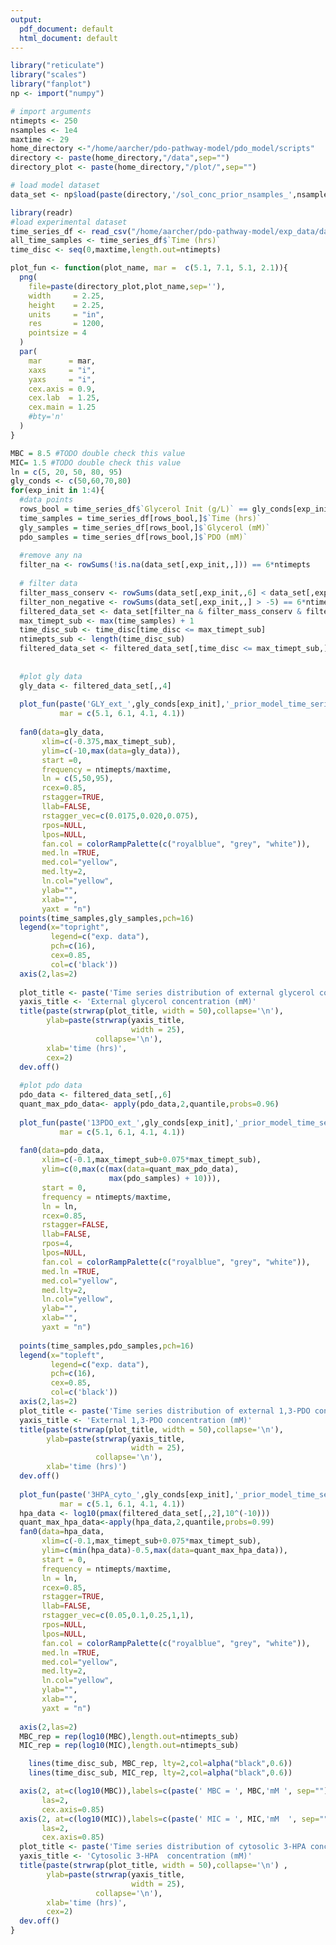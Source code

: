 ```yaml
---
output:
  pdf_document: default
  html_document: default
---
```

```r
library("reticulate")
library("scales")
library("fanplot")
np <- import("numpy")
```

```r
# import arguments
ntimepts <- 250
nsamples <- 1e4
maxtime <- 29
home_directory <-"/home/aarcher/pdo-pathway-model/pdo_model/scripts"
directory <- paste(home_directory,"/data",sep="")
directory_plot <- paste(home_directory,"/plot/",sep="")
```

```r
# load model dataset
data_set <- np$load(paste(directory,'/sol_conc_prior_nsamples_',nsamples,'_ntimepts_',ntimepts,'_maxtime_',maxtime,'.pkl',sep=''),allow_pickle=TRUE)

```

```r
library(readr)
#load experimental dataset
time_series_df <- read_csv("/home/aarcher/pdo-pathway-model/exp_data/data_files/experimental_time_series_cleaned.csv")
all_time_samples <- time_series_df$`Time (hrs)`
time_disc <- seq(0,maxtime,length.out=ntimepts)
```

```r
plot_fun <- function(plot_name, mar =  c(5.1, 7.1, 5.1, 2.1)){
  png(
    file=paste(directory_plot,plot_name,sep=''),
    width     = 2.25,
    height    = 2.25,
    units     = "in",
    res       = 1200,
    pointsize = 4
  )
  par(
    mar      = mar,
    xaxs     = "i",
    yaxs     = "i",
    cex.axis = 0.9,
    cex.lab  = 1.25,
    cex.main = 1.25
    #bty='n'
  )
}
```



```r
MBC = 8.5 #TODO double check this value
MIC= 1.5 #TODO double check this value
ln = c(5, 20, 50, 80, 95)
gly_conds <- c(50,60,70,80)
for(exp_init in 1:4){
  #data points
  rows_bool = time_series_df$`Glycerol Init (g/L)` == gly_conds[exp_init]
  time_samples = time_series_df[rows_bool,]$`Time (hrs)`
  gly_samples = time_series_df[rows_bool,]$`Glycerol (mM)`
  pdo_samples = time_series_df[rows_bool,]$`PDO (mM)`
  
  #remove any na
  filter_na <- rowSums(!is.na(data_set[,exp_init,,])) == 6*ntimepts
  
  # filter data
  filter_mass_conserv <- rowSums(data_set[,exp_init,,6] < data_set[,exp_init,1,4]) == ntimepts 
  filter_non_negative <- rowSums(data_set[,exp_init,,] > -5) == 6*ntimepts
  filtered_data_set <- data_set[filter_na & filter_mass_conserv & filter_non_negative,exp_init,,]
  max_timept_sub <- max(time_samples) + 1
  time_disc_sub <- time_disc[time_disc <= max_timept_sub]
  ntimepts_sub <- length(time_disc_sub)
  filtered_data_set <- filtered_data_set[,time_disc <= max_timept_sub,]
  
  
  #plot gly data
  gly_data <- filtered_data_set[,,4]
  
  plot_fun(paste('GLY_ext_',gly_conds[exp_init],'_prior_model_time_series_distribution.png',sep=''),
           mar = c(5.1, 6.1, 4.1, 4.1))
  
  fan0(data=gly_data,
       xlim=c(-0.375,max_timept_sub),
       ylim=c(-10,max(data=gly_data)),
       start =0,
       frequency = ntimepts/maxtime,
       ln = c(5,50,95),
       rcex=0.85,
       rstagger=TRUE,
       llab=FALSE,
       rstagger_vec=c(0.0175,0.020,0.075),
       rpos=NULL,
       lpos=NULL,
       fan.col = colorRampPalette(c("royalblue", "grey", "white")),
       med.ln =TRUE,
       med.col="yellow",
       med.lty=2,
       ln.col="yellow",
       ylab="",
       xlab="",
       yaxt = "n")
  points(time_samples,gly_samples,pch=16)
  legend(x="topright",
         legend=c("exp. data"),
         pch=c(16),
         cex=0.85,
         col=c('black'))
  axis(2,las=2)
  
  plot_title <- paste('Time series distribution of external glycerol concentration (mM)', ' for initial glycerol concentration, ',gly_conds[exp_init], ' g/L')
  yaxis_title <- 'External glycerol concentration (mM)'
  title(paste(strwrap(plot_title, width = 50),collapse='\n'),
        ylab=paste(strwrap(yaxis_title, 
                           width = 25),
                   collapse='\n'),
        xlab='time (hrs)',
        cex=2)
  dev.off()
  
  #plot pdo data
  pdo_data <- filtered_data_set[,,6]
  quant_max_pdo_data<- apply(pdo_data,2,quantile,probs=0.96)
  
  plot_fun(paste('13PDO_ext_',gly_conds[exp_init],'_prior_model_time_series_distribution.png',sep=''), 
           mar = c(5.1, 6.1, 4.1, 4.1))
  
  fan0(data=pdo_data,
       xlim=c(-0.1,max_timept_sub+0.075*max_timept_sub),
       ylim=c(0,max(c(max(data=quant_max_pdo_data),
                      max(pdo_samples) + 10))),
       start = 0, 
       frequency = ntimepts/maxtime, 
       ln = ln,
       rcex=0.85,
       rstagger=FALSE,
       llab=FALSE,
       rpos=4,
       lpos=NULL,
       fan.col = colorRampPalette(c("royalblue", "grey", "white")),
       med.ln =TRUE,
       med.col="yellow",
       med.lty=2,
       ln.col="yellow",
       ylab="",
       xlab="", 
       yaxt = "n")
  
  points(time_samples,pdo_samples,pch=16)
  legend(x="topleft", 
         legend=c("exp. data"),
         pch=c(16),
         cex=0.85,
         col=c('black'))
  axis(2,las=2)
  plot_title <- paste('Time series distribution of external 1,3-PDO concentration (mM)', ' for initial glycerol concentration, ', gly_conds[exp_init], ' g/L')
  yaxis_title <- 'External 1,3-PDO concentration (mM)'
  title(paste(strwrap(plot_title, width = 50),collapse='\n'),
        ylab=paste(strwrap(yaxis_title, 
                           width = 25),
                   collapse='\n'),
        xlab='time (hrs)')
  dev.off()
  
  plot_fun(paste('3HPA_cyto_',gly_conds[exp_init],'_prior_model_time_series_distribution.png',sep=''),
           mar = c(5.1, 6.1, 4.1, 4.1))
  hpa_data <- log10(pmax(filtered_data_set[,,2],10^(-10)))
  quant_max_hpa_data<-apply(hpa_data,2,quantile,probs=0.99)
  fan0(data=hpa_data,
       xlim=c(-0.1,max_timept_sub+0.075*max_timept_sub),
       ylim=c(min(hpa_data)-0.5,max(data=quant_max_hpa_data)), 
       start = 0,
       frequency = ntimepts/maxtime,
       ln = ln,
       rcex=0.85,
       rstagger=TRUE,
       llab=FALSE,
       rstagger_vec=c(0.05,0.1,0.25,1,1),
       rpos=NULL,
       lpos=NULL,
       fan.col = colorRampPalette(c("royalblue", "grey", "white")),
       med.ln =TRUE,
       med.col="yellow",
       med.lty=2,
       ln.col="yellow",
       ylab="",
       xlab="", 
       yaxt = "n")
  
  axis(2,las=2)
  MBC_rep = rep(log10(MBC),length.out=ntimepts_sub)
  MIC_rep = rep(log10(MIC),length.out=ntimepts_sub)

    lines(time_disc_sub, MBC_rep, lty=2,col=alpha("black",0.6))
    lines(time_disc_sub, MIC_rep, lty=2,col=alpha("black",0.6))

  axis(2, at=c(log10(MBC)),labels=c(paste(' MBC = ', MBC,'mM ', sep="")),
       las=2,
       cex.axis=0.85)
  axis(2, at=c(log10(MIC)),labels=c(paste(' MIC = ', MIC,'mM  ', sep="")),
       las=2,
       cex.axis=0.85)
  plot_title <- paste('Time series distribution of cytosolic 3-HPA concentration (mM)', ' for initial glycerol concentration, ', gly_conds[exp_init], ' g/L')
  yaxis_title <- 'Cytosolic 3-HPA  concentration (mM)'
  title(paste(strwrap(plot_title, width = 50),collapse='\n') ,
        ylab=paste(strwrap(yaxis_title, 
                           width = 25),
                   collapse='\n'),
        xlab='time (hrs)',
        cex=2)
  dev.off()
}
```


